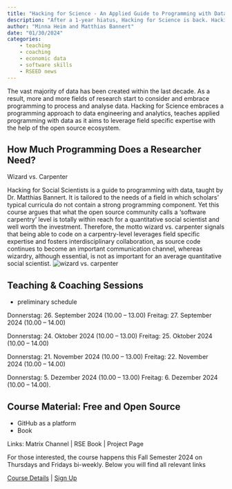 ```yaml
---
title: "Hacking for Science - An Applied Guide to Programming with Data is back."
description: "After a 1-year hiatus, Hacking for Science is back. Hacking for Science is a highly interactive, online course for PhD students that is open to interested guests. The idea behind Hacking for Science is to build a solid understanding of core technologies and concepts to help researchers develop a data processing strategy and increase one's possibilities when working with data. The course approach is to single out concepts from software development that are fairly easy to adopt and useful to scientists. Hacking for Science scheduled to happen again in the fall semester of 2024, subscription via the ETH course catalog will open soon."
author: "Minna Heim and Matthias Bannert"
date: "01/30/2024"
categories:
    - teaching
    - coaching
    - economic data
    - software skills
    - RSEED news
---
```



The vast majority of data has been created within the last decade. As a result, more and more fields of research start to consider and embrace programming to process and analyse data. Hacking for Science embraces a programming approach to data engineering and analytics, teaches applied programming with data as it aims to leverage field specific expertise with the help of the open source ecosystem.  

## How Much Programming Does a Researcher Need? 

Wizard vs. Carpenter 

Hacking for Social Scientists is a guide to programming with data, taught by Dr. Matthias Bannert. It is tailored to the needs of a field in which scholars’ typical curricula do not contain a strong programming component. Yet this course argues that what the open source community calls a ‘software carpentry’ level is totally within reach for a quantitative social scientist and well worth the investment. Therefore, the motto wizard vs. carpenter signals that being able to code on a carpentry-level leverages field specific expertise and fosters interdisciplinary collaboration, as source code continues to become an important communication channel, whereas wizardry, although essential, is not as important for an average quantitative social scientist. 
![wizard vs. carpenter](wizardry.jpg)

## Teaching & Coaching Sessions


- preliminary schedule

Donnerstag:       26. September 2024 (10.00 – 13.00)
Freitag:               27. September 2024 (10.00 – 14.00)
 
Donnerstag:       24. Oktober 2024 (10.00 – 13.00)
Freitag:               25. Oktober 2024 (10.00 – 14.00)
 
Donnerstag:       21. November 2024 (10.00 – 13.00)
Freitag:               22. November 2024 (10.00 – 14.00)
 
Donnerstag:       5. Dezember 2024 (10.00 – 13.00)
Freitag:               6. Dezember 2024 (10.00 – 14.00).


## Course Material: Free and Open Source

- GitHub as a platform
- Book











Links: Matrix Channel | RSE Book | Project Page 


For those interested, the course happens this Fall Semester 2024 on Thursdays and Fridays bi-weekly. Below you will find all relevant links 

[Course Details](https://www.vvz.ethz.ch/Vorlesungsverzeichnis/lerneinheit.view?semkez=2022W&ansicht=KATALOGDATEN&lerneinheitId=161937&lang=en) | [Sign Up]() 

<!-- add sign up link -->